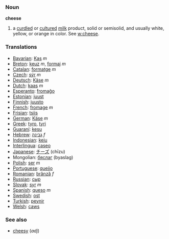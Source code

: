 === Noun ===

'''cheese'''
# a [[curdle]]d or [[culture]]d [[milk]] product, solid or semisolid, and usually white, yellow, or orange in color.  See [[w:cheese]].

=== Translations ===
*[[Bavarian]]: [[Kas]] ''m''
*[[Breton]]: [[keuz]] ''m'', [[formaj]] ''m''
*[[Catalan]]: [[formatge]] ''m''
*[[Czech]]: [[sýr]] ''m''
*[[Deutsch]]: [[Käse]] ''m''
*[[Dutch]]: [[kaas]] ''m''
*[[Esperanto]]: [[fromaĝo]]
*[[Estonian]]: [[juust]]
*[[Finnish]]: [[juusto]]
*[[French]]: [[fromage]] ''m''
*[[Frisian]]: [[tsiis]]
*[[German]]: [[Käse]] ''m''
*[[Greek]]: [[tyro]], [[tyri]]
*[[Guaraní]]: [[kesu]]
*[[Hebrew]]: [[גבינה]] ''f''
*[[Indonesian]]: [[keju]]
*[[Interlingua]]: [[caseo]]
*[[Japanese]]: [[チーズ]] (chīzu)
*Mongolian: [[бяслаг]] (byaslag)
*[[Polish]]: [[ser]] ''m''
*[[Portuguese]]: [[queijo]]
*[[Romanian]]: [[brânză]] ''f''
*[[Russian]]: [[сыр]]
*[[Slovak]]: [[syr]] ''m''
*[[Spanish]]: [[queso]] ''m''
*[[Swedish]]: [[ost]]
*[[Turkish]]: [[peynir]]
*[[Welsh]]: [[caws]]

===See also===
*[[cheesy]] (''adj'')